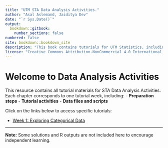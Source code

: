 ```yaml
---
title: "UTM STA Data Analysis Activities."
author: "Asal Aslemand, Jaiditya Dev"
date: "`r Sys.Date()`"
output: 
  bookdown::gitbook:
    number_sections: false
numbered: false
site: bookdown::bookdown_site
description: "This book contains tutorials for UTM Statistics, including preparation steps, activities, and reflection."
license: "Creative Commons Attribution-NonCommercial 4.0 International License"
---
```


# Welcome to Data Analysis Activities

This resource contains all tutorial materials for STA Data Analysis Activities. Each chapter corresponds to one tutorial week, including:
- **Preparation steps**
- **Tutorial activities**
- **Data files and scripts**

Click on the links below to access specific tutorials:

- [Week 1: Exploring Categorical Data](#tutorial-1---exploring-categorical-data)

---

**Note:** Some solutions and R outputs are not included here to encourage independent learning.


